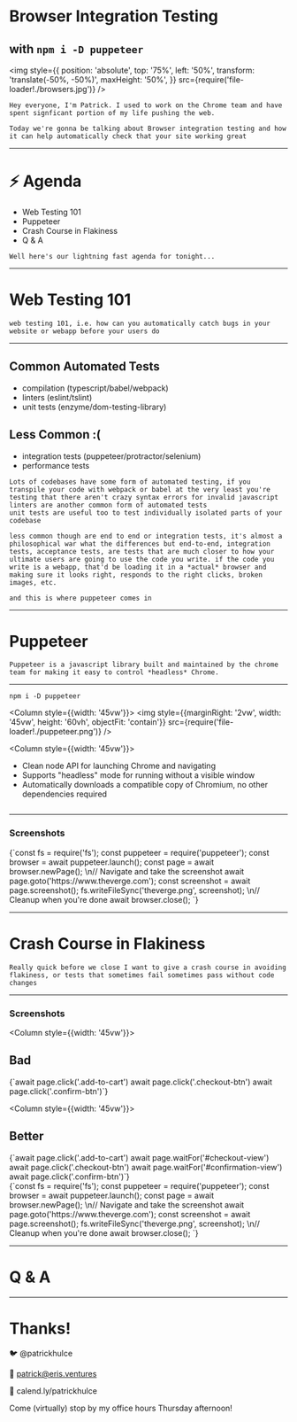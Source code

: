 


# Browser Integration Testing

## with `npm i -D puppeteer`

<img
  style={{
    position: 'absolute',
    top: '75%',
    left: '50%',
    transform: 'translate(-50%, -50%)',
    maxHeight: '50%',
  }}
  src={require('file-loader!./browsers.jpg')}
/>

```notes
Hey everyone, I'm Patrick. I used to work on the Chrome team and have spent signficant portion of my life pushing the web.

Today we're gonna be talking about Browser integration testing and how it can help automatically check that your site working great
```

---

# ⚡ Agenda

- Web Testing 101
- Puppeteer
- Crash Course in Flakiness
- Q & A

```notes
Well here's our lightning fast agenda for tonight...
```

---


# Web Testing 101

```notes
web testing 101, i.e. how can you automatically catch bugs in your website or webapp before your users do
```

---


## Common Automated Tests

- compilation (typescript/babel/webpack)
- linters (eslint/tslint)
- unit tests (enzyme/dom-testing-library)

## Less Common :(

- integration tests (puppeteer/protractor/selenium)
- performance tests

```notes
Lots of codebases have some form of automated testing, if you transpile your code with webpack or babel at the very least you're testing that there aren't crazy syntax errors for invalid javascript
linters are another common form of automated tests
unit tests are useful too to test individually isolated parts of your codebase

less common though are end to end or integration tests, it's almost a philosophical war what the differences but end-to-end, integration tests, acceptance tests, are tests that are much closer to how your ultimate users are going to use the code you write. if the code you write is a webapp, that'd be loading it in a *actual* browser and making sure it looks right, responds to the right clicks, broken images, etc.

and this is where puppeteer comes in
```

---


# Puppeteer

```notes
Puppeteer is a javascript library built and maintained by the chrome team for making it easy to control *headless* Chrome.
```

---

`npm i -D puppeteer`

<Row>

<Column style={{width: '45vw'}}>
<img style={{marginRight: '2vw', width: '45vw', height: '60vh', objectFit: 'contain'}} src={require('file-loader!./puppeteer.png')} />
</Column>

<Column style={{width: '45vw'}}>

- Clean node API for launching Chrome and navigating
- Supports "headless" mode for running without a visible window
- Automatically downloads a compatible copy of Chromium, no other dependencies required


</Column>

</Row>


```notes

```

---

### Screenshots

<div style={{maxWidth: '80vw', overflowX: 'scroll', textAlign: 'left'}}>

<Highlighter language="javascript">
{`const fs = require('fs');
const puppeteer = require('puppeteer');
const browser = await puppeteer.launch();
const page = await browser.newPage();
\n// Navigate and take the screenshot
await page.goto('https://www.theverge.com');
const screenshot = await page.screenshot();
fs.writeFileSync('theverge.png', screenshot);
\n// Cleanup when you're done
await browser.close();
`}
</Highlighter>


</div>

---


# Crash Course in Flakiness

```notes
Really quick before we close I want to give a crash course in avoiding flakiness, or tests that sometimes fail sometimes pass without code changes
```

---

### Screenshots


<Row>

<Column style={{width: '45vw'}}>

## Bad

<Highlighter language="javascript">
{`await page.click('.add-to-cart')
await page.click('.checkout-btn')
await page.click('.confirm-btn')`}
</Highlighter>

</Column>

<Column style={{width: '45vw'}}>

## Better

<Highlighter language="javascript">
{`await page.click('.add-to-cart')
await page.waitFor('#checkout-view')
await page.click('.checkout-btn')
await page.waitFor('#confirmation-view')
await page.click('.confirm-btn')`}
</Highlighter>

</Column>

</Row>

<div style={{maxWidth: '80vw', overflowX: 'scroll', textAlign: 'left'}}>

<Highlighter language="javascript">
{`const fs = require('fs');
const puppeteer = require('puppeteer');
const browser = await puppeteer.launch();
const page = await browser.newPage();
\n// Navigate and take the screenshot
await page.goto('https://www.theverge.com');
const screenshot = await page.screenshot();
fs.writeFileSync('theverge.png', screenshot);
\n// Cleanup when you're done
await browser.close();
`}
</Highlighter>


</div>

---


# Q & A

---

# Thanks!

🐦 @patrickhulce

📧 patrick@eris.ventures

📅 calend.ly/patrickhulce

Come (virtually) stop by my office hours Thursday afternoon!
